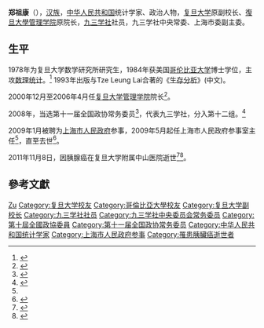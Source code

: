 '''郑祖康'''（{{bd|1947年|7月|2011年|11月8日}}），[[汉族|汉族]]，[[中华人民共和国|中华人民共和国]]统计学家、政治人物，[[复旦大学|复旦大学]]原副校长、[[復旦大學管理学院|復旦大學管理学院]]原院长，[[九三学社|九三学社]]社员，九三学社中央常委、上海市委副主委。

== 生平 ==

1978年为复旦大学数学研究所研究生，1984年获美国[[哥伦比亚大学|哥伦比亚大学]]博士学位，主攻[[数理统计|数理统计]]。<ref>{{cite news|title=追记复旦大学教授郑祖康|url=http://www.chinanews.com/edu/2011/11-09/3448468.shtml|accessdate=2016-11-05|newspaper=中国新闻网|archive-date=2016-11-07|archive-url=https://web.archive.org/web/20161107011045/http://www.chinanews.com/edu/2011/11-09/3448468.shtml|dead-url=no}}</ref>
1993年出版与Tze Leung Lai合著的《[[生存分析|生存分析]]》(中文)。

2000年12月至2006年4月任[[复旦大学管理学院|复旦大学管理学院]]院长<ref name="can">{{Cite web |url=http://www.shcss.gov.cn/Attach/Attaches/201503/201503160454494771.pdf |title=上海参事工作通讯“追思郑祖康主任”专刊（总第 325 期） |access-date=2018-12-25 |archive-url=https://web.archive.org/web/20181225225149/http://www.shcss.gov.cn/Attach/Attaches/201503/201503160454494771.pdf |archive-date=2018-12-25 |dead-url=yes }}</ref>。

2008年，当选第十一届全国政协常务委员<ref>{{cite news|title=第十一届全国政协委员名单|url=http://www.indaa.com.cn/zt/2009qglh/zxzs/200903/t20090303_127573.html|accessdate=2013-04-09|newspaper=新华社北京1月25日电 中国人民政治协商会议第十一届全国委员会委员名单(共2237人，2008年1月25日政协第十届全国委员会常务委员会第二十次会议通过)|date=2008年1月25日|deadurl=yes|archiveurl=https://web.archive.org/web/20130928014403/http://www.indaa.com.cn/zt/2009qglh/zxzs/200903/t20090303_127573.html|archivedate=2013年9月28日}}</ref>，代表九三学社，分入第十二组。<ref>{{cite news|title=全国政协信息-郑祖康|url=http://www.cppcc.gov.cn/CMS/wylibary/showJcwyxtInfoWylibary.action?tabJcwyxt.guid=11W0004320&wytype=wjwy|accessdate=2013-04-11|newspaper=全国政协委员会}}</ref>

2009年1月被聘为[[上海市人民政府|上海市人民政府]]参事，2009年5月起任上海市人民政府参事室主任<ref name="can"/>，直至去世<ref>{{Cite web |url=http://www.counsellor.gov.cn/dfsgdt/2011-11-25/18561.shtml |title=《解放日报》:市政府参事室追思郑祖康主任 杨晓渡部长赵雯副市长出席并讲话 |accessdate=2018-12-25 |archive-date=2018-12-26 |archive-url=https://web.archive.org/web/20181226035438/http://www.counsellor.gov.cn/dfsgdt/2011-11-25/18561.shtml |dead-url=no }}</ref>。

2011年11月8日，因胰腺癌在复旦大学附属中山医院逝世<ref>{{Cite web |url=http://www.counsellor.gov.cn/dfsgdt/2012-01-20/18749.shtml |title=上海《东方早报》：“上海智囊”们 的这一年和60年峥嵘 |accessdate=2018-12-25 |archive-date=2018-12-26 |archive-url=https://web.archive.org/web/20181226035403/http://www.counsellor.gov.cn/dfsgdt/2012-01-20/18749.shtml |dead-url=no }}</ref><ref>{{Cite web |url=http://www.fudan.edu.cn/fudannews/2011/1108/29220.html |title=著名统计学家、管理教育家郑祖康教授辞世 |access-date=2018-12-25 |archive-url=https://web.archive.org/web/20111213231318/http://www.fudan.edu.cn/fudannews/2011/1108/29220.html |archive-date=2011-12-13 |dead-url=yes }}</ref>。

== 參考文獻 ==
{{reflist}}

{{九三学社第十一届中央委员会}}
{{九三学社第十二届中央委员会}}

{{Authority control}}
{{DEFAULTSORT:Zheng郑}}
[[Category:郑姓|Zu]]
[[Category:复旦大学校友|Category:复旦大学校友]]
[[Category:哥倫比亞大學校友|Category:哥倫比亞大學校友]]
[[Category:复旦大学副校长|Category:复旦大学副校长]]
[[Category:九三学社社员|Category:九三学社社员]]
[[Category:九三学社中央委员会常务委员|Category:九三学社中央委员会常务委员]]
[[Category:第十屆全國政協委員|Category:第十屆全國政協委員]]
[[Category:第十一届全国政协常务委员|Category:第十一届全国政协常务委员]]
[[Category:中华人民共和国统计学家|Category:中华人民共和国统计学家]]
[[Category:上海市人民政府参事|Category:上海市人民政府参事]]
[[Category:罹患胰臟癌逝世者|Category:罹患胰臟癌逝世者]]